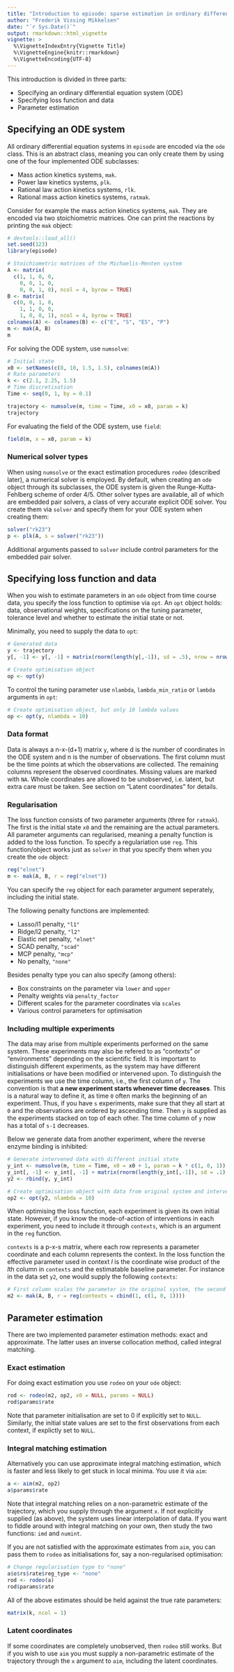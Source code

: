 ```yaml
---
title: "Introduction to episode: sparse estimation in ordinary differential equation systems"
author: "Frederik Vissing Mikkelsen"
date: "`r Sys.Date()`"
output: rmarkdown::html_vignette
vignette: >
  %\VignetteIndexEntry{Vignette Title}
  %\VignetteEngine{knitr::rmarkdown}
  %\VignetteEncoding{UTF-8}
---
```


This introduction is divided in three parts:

- Specifying an ordinary differential equation system (ODE)
- Specifying loss function and data
- Parameter estimation

## Specifying an ODE system

All ordinary differential equation systems in `episode` are encoded via the `ode` class. This is an abstract class, meaning you can only create them by using one of the four implemented ODE subclasses: 

- Mass action kinetics systems, `mak`.
- Power law kinetics systems, `plk`.
- Rational law action kinetics systems, `rlk`.
- Rational mass action kinetics systems, `ratmak`.

Consider for example the mass action kinetics systems, `mak`. They are encoded via two stoichiometric matrices. One can print the reactions by printing the `mak` object:

```r
# devtools::load_all()
set.seed(123)
library(episode)
```


```r
# Stoichiometric matrices of the Michaelis-Menten system
A <- matrix(
  c(1, 1, 0, 0,
    0, 0, 1, 0,
    0, 0, 1, 0), ncol = 4, byrow = TRUE)
B <- matrix(
  c(0, 0, 1, 0,
    1, 1, 0, 0,
    1, 0, 0, 1), ncol = 4, byrow = TRUE)
colnames(A) <- colnames(B) <- c("E", "S", "ES", "P")
m <- mak(A, B)
m
```

For solving the ODE system, use `numsolve`:
```r
# Initial state
x0 <- setNames(c(8, 10, 1.5, 1.5), colnames(m$A))
# Rate parameters
k <- c(2.1, 2.25, 1.5)
# Time discretisation
Time <- seq(0, 1, by = 0.1)

trajectory <- numsolve(m, time = Time, x0 = x0, param = k) 
trajectory
```

For evaluating the field of the ODE system, use `field`:
```r
field(m, x = x0, param = k) 
```


### Numerical solver types
When using `numsolve` or the exact estimation procedures `rodeo` (described later), a numerical solver is employed. By default, when creating an `ode` object through its subclasses, the ODE system is given the Runge-Kutta-Fehlberg scheme of order 4/5. Other solver types are available, all of which are embedded pair solvers, a class of very accurate explicit ODE solver. You create them via `solver` and specify them for your ODE system when creating them:

```r
solver("rk23")
p <- plk(A, s = solver("rk23")) 
```

Additional arguments passed to `solver` include control parameters for the embedded pair solver. 




## Specifying loss function and data

When you wish to estimate parameters in an `ode` object from time course data, you specify the loss function to optimise via `opt`. An `opt` object holds: data, observational weights, specifications on the tuning parameter, tolerance level and whether to estimate the initial state or not.

Minimally, you need to supply the data to `opt`:
```r
# Generated data
y <- trajectory
y[, -1] <- y[, -1] + matrix(rnorm(length(y[,-1]), sd = .5), nrow = nrow(y))

# Create optimisation object
op <- opt(y)
```

To control the tuning parameter use `nlambda`, `lambda_min_ratio` or `lambda` arguments in `opt`:
```r
# Create optimisation object, but only 10 lambda values
op <- opt(y, nlambda = 10)
```


### Data format
Data is always a n-x-(d+1) matrix `y`, where d is the number of coordinates in the ODE system and n is the number of observations. The first column must be the time points at which the observations are collected. The remaining columns represent the observed coordinates. Missing values are marked with `NA`. Whole coordinates are allowed to be unobserved, i.e. latent, but extra care must be taken. See section on "Latent coordinates" for details.


### Regularisation
The loss function consists of two parameter arguments (three for `ratmak`). The first is the initial state `x0` and the remaining are the actual parameters. All parameter arguments can regularised, meaning a penalty function is added to the loss function. To specify a regulariation use `reg`. This function/object works just as `solver` in that you specify them when you create the `ode` object:

```r
reg("elnet")
m <- mak(A, B, r = reg("elnet")) 
```

You can specify the `reg` object for each parameter argument seperately, including the initial state. 

The following penalty functions are implemented:

- Lasso/l1 penalty, `"l1"`
- Ridge/l2 penalty, `"l2"`
- Elastic net penalty, `"elnet"`
- SCAD penalty, `"scad"`
- MCP penalty, `"mcp"`
- No penalty, `"none"`

Besides penalty type you can also specify (among others): 

- Box constraints on the parameter via `lower` and `upper`
- Penalty weights via `penalty_factor`
- Different scales for the parameter coordinates via `scales`
- Various control parameters for optimisation


### Including multiple experiments
The data may arise from multiple experiments performed on the same system. These experiments may also be refered to as "contexts" or "environments" depending on the scientific field. It is important to distinguish different experiments, as the system may have different initialisations or have been modified or intervened upon. To distinguish the experiments we use the time column, i.e., the first column of `y`. The convention is that **a new experiment starts whenever time decreases**. This is a natural way to define it, as time `0` often marks the beginning of an experiment. Thus, if you have `s` experiments, make sure that they all start at `0` and the observations are ordered by ascending time. Then `y` is supplied as the experiments stacked on top of each other. The time column of `y` now has a total of `s-1` decreases.

Below we generate data from another experiment, where the reverse enzyme binding is inhibited: 
```r
# Generate intervened data with different initial state
y_int <- numsolve(m, time = Time, x0 = x0 + 1, param = k * c(1, 0, 1))  
y_int[, -1] <- y_int[, -1] + matrix(rnorm(length(y_int[,-1]), sd = .1), nrow = nrow(y_int))
y2 <- rbind(y, y_int)

# Create optimisation object with data from original system and intervened system
op2 <- opt(y2, nlambda = 10)
```

When optimising the loss function, each experiment is given its own initial state. However, if you know the mode-of-action of interventions in each experiment, you need to include it through `contexts`, which is an argument in the `reg` function.

`contexts` is a p-x-s matrix, where each row represents a parameter coordinate and each column represents the context. In the loss function the effective parameter used in context *l* is the coordinate wise product of the *l*th column in `contexts` and the estimatable baseline parameter. For instance in the data set `y2`, one would supply the following `contexts`:
```r
# First column scales the parameter in the original system, the second in the intervened system
m2 <- mak(A, B, r = reg(contexts = cbind(1, c(1, 0, 1))))
```


## Parameter estimation

There are two implemented parameter estimation methods: exact and approximate. The latter uses an inverse collocation method, called integral matching.

### Exact estimation
For doing exact estimation you use `rodeo` on your `ode` object:
```r
rod <- rodeo(m2, op2, x0 = NULL, params = NULL)
rod$params$rate
```

Note that parameter initialisation are set to 0 if explicitly set to `NULL`. Similarly, the initial state values are set to the first observations from each context, if explictly set to `NULL`.


### Integral matching estimation
Alternatively you can use approximate integral matching estimation, which is faster and less likely to get stuck in local minima. You use it via `aim`:
```r
a <- aim(m2, op2)
a$params$rate
```

Note that integral matching relies on a non-parametric estimate of the trajectory, which you supply through the argument `x`. If not explicitly supplied (as above), the system uses linear interpolation of data. If you want to fiddle around with integral matching on your own, then study the two functions: `imd` and `numint`.

If you are not satisfied with the approximate estimates from `aim`, you can pass them to `rodeo` as initialisations for, say a non-regularised optimisation:

```r
# Change regularisation type to "none"
a$o$rs$rate$reg_type <- "none"
rod <- rodeo(a)
rod$params$rate
```

All of the above estimates should be held against the true rate parameters:

```r
matrix(k, ncol = 1)
```


### Latent coordinates
If some coordinates are completely unobserved, then `rodeo` still works. But if you wish to use `aim` you must supply a non-parametric estimate of the trajectory through the `x` argument to `aim`, including the latent coordinates. 


